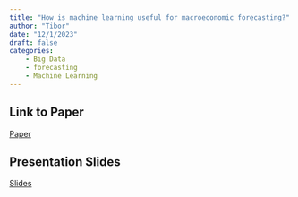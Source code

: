 ```yaml
---
title: "How is machine learning useful for macroeconomic forecasting?"
author: "Tibor"
date: "12/1/2023"
draft: false
categories: 
    - Big Data
    - forecasting
    - Machine Learning
---
```


## Link to Paper
[Paper](https://github.com/HW-Econ/HW-Econ.github.io/blob/12c047772a4168b90bb0ca485e3aca725cc10b4f/posts/files/J%20of%20Applied%20Econometrics%20-%202022%20-%20Goulet%20Coulombe%20-%20How%20is%20machine%20learning%20useful%20for%20macroeconomic%20forecasting.pdf)  

## Presentation Slides
[Slides](https://github.com/HW-Econ/HW-Econ.github.io/blob/385565a96cdfaefa167b487e3456eddc67a5b3fb/posts/files/RG_ML4Forecast_UPLOAD.pdf)
